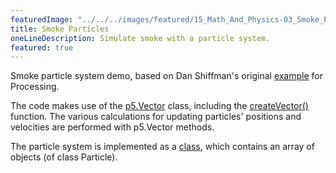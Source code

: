 ```yaml
---
featuredImage: "../../../images/featured/15_Math_And_Physics-03_Smoke_Particle_System-thumbnail.png"
title: Smoke Particles
oneLineDescription: Simulate smoke with a particle system.
featured: true
---
```



Smoke particle system demo, based on
Dan Shiffman's original
<a href="https://natureofcode.com/book/chapter-4-particle-systems/">example</a>
for Processing.

The code makes use of the
<a href="https://p5js.org/reference/#/p5.Vector">p5.Vector</a>
class, including the
<a href="https://p5js.org/reference/#/p5/createVector">createVector()</a>
function. The various calculations for updating particles'
positions and velocities are performed with p5.Vector methods.

The particle system is implemented as a
<a href="https://p5js.org/reference/#/p5/class">class</a>, which contains an array of
objects (of class Particle).